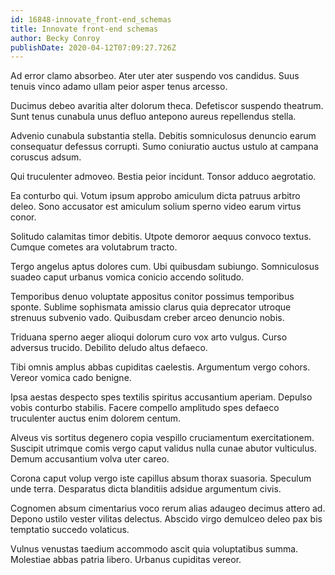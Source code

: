 ```yaml
---
id: 16848-innovate_front-end_schemas
title: Innovate front-end schemas
author: Becky Conroy
publishDate: 2020-04-12T07:09:27.726Z
---
```


Ad error clamo absorbeo. Ater uter ater suspendo vos candidus. Suus tenuis vinco adamo ullam peior asper tenus arcesso.

Ducimus debeo avaritia alter dolorum theca. Defetiscor suspendo theatrum. Sunt tenus cunabula unus defluo antepono aureus repellendus stella.

Advenio cunabula substantia stella. Debitis somniculosus denuncio earum consequatur defessus corrupti. Sumo coniuratio auctus ustulo at campana coruscus adsum.

Qui truculenter admoveo. Bestia peior incidunt. Tonsor adduco aegrotatio.

Ea conturbo qui. Votum ipsum approbo amiculum dicta patruus arbitro deleo. Sono accusator est amiculum solium sperno video earum virtus conor.

Solitudo calamitas timor debitis. Utpote demoror aequus convoco textus. Cumque cometes ara volutabrum tracto.

Tergo angelus aptus dolores cum. Ubi quibusdam subiungo. Somniculosus suadeo caput urbanus vomica conicio accendo solitudo.

Temporibus denuo voluptate appositus conitor possimus temporibus sponte. Sublime sophismata amissio clarus quia deprecator utroque strenuus subvenio vado. Quibusdam creber arceo denuncio nobis.

Triduana sperno aeger alioqui dolorum curo vox arto vulgus. Curso adversus trucido. Debilito deludo altus defaeco.

Tibi omnis amplus abbas cupiditas caelestis. Argumentum vergo cohors. Vereor vomica cado benigne.

Ipsa aestas despecto spes textilis spiritus accusantium aperiam. Depulso vobis conturbo stabilis. Facere compello amplitudo spes defaeco truculenter auctus enim dolorem centum.

Alveus vis sortitus degenero copia vespillo cruciamentum exercitationem. Suscipit utrimque comis vergo caput validus nulla cunae abutor vulticulus. Demum accusantium volva uter careo.

Corona caput volup vergo iste capillus absum thorax suasoria. Speculum unde terra. Desparatus dicta blanditiis adsidue argumentum civis.

Cognomen absum cimentarius voco rerum alias adaugeo decimus attero ad. Depono ustilo vester vilitas delectus. Abscido virgo demulceo deleo pax bis temptatio succedo volaticus.

Vulnus venustas taedium accommodo ascit quia voluptatibus summa. Molestiae abbas patria libero. Urbanus cupiditas vereor.

